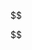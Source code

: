 :::{.hidden}
$$
\newcommand{\N}{\mathbb{N}}
\newcommand{\Z}{\mathbb{Z}}
\newcommand{\R}{\mathbb{R}}

<!-- Math: categories -->
\newcommand{\then}{\operatorname{⨟}}
\newcommand{\cat}[1]{\mathsf{#1}}
\newcommand{\CAT}[1]{\mathsf{#1}}
\newcommand{\Theory}[1]{\mathsf{Th}(#1)}
\newcommand{\op}{\operatorname{op}}
\newcommand{\Kl}{\operatorname{Kl}}
\newcommand{\Set}{\CAT{Set}}
\newcommand{\Rel}{\CAT{Rel}}
\newcommand{\FinSet}{\CAT{FinSet}}
\newcommand{\FinRel}{\CAT{FinRel}}
\newcommand{\Hom}{\operatorname{Hom}}
\newcommand{\dom}{\operatorname{dom}}
\newcommand{\codom}{\operatorname{codom}}
\newcommand{\id}{\operatorname{id}}
\newcommand{\Csp}{\operatorname{Csp}}

<!-- Math: graphs -->
\newcommand{\src}{\operatorname{src}}
\newcommand{\tgt}{\operatorname{tgt}}
\newcommand{\inv}{\operatorname{inv}}
\newcommand{\refl}{\operatorname{refl}}

\newcommand{\Graph}{\CAT{Graph}}
\newcommand{\SGraph}{\CAT{SGraph}}
\newcommand{\HGraph}{\CAT{HGraph}}
\newcommand{\RotSys}{\CAT{RotSys}}

\newcommand{\vert}{\operatorname{vert}}


\newcommand{\Attr}{\operatorname{Attr}}
\newcommand{\Arr}{\operatorname{Arr}}
\newcommand{\by}{\times}
\newcommand{\edec}{\operatorname{edec}}
\newcommand{\vdec}{\operatorname{vdec}}
\newcommand{\D}{\mathbb{D}}
\newcommand{\Prof}{\mathrm{\mathbb{P}rof}}
\newcommand{\pto}{⇸}


\newcommand{\PortGraph}{\cat{PortGraph}}
\newcommand{\CPG}{\cat{CPG}}
\newcommand{\Gr}{\cat{Gr}}
\newcommand{\SIPortGraph}{\cat{SIPortGraph}}
\newcommand{\OpenCPG}{\cat{OpenCPG}}
\newcommand{\DWD}{\cat{DWD}}
\newcommand{\UWD}{\cat{UWD}}
\newcommand{\WD}{\cat{WD}}
\newcommand{\UPortGraph}{\cat{UPortGraph}}
\newcommand{\Pin}{P_{\textrm{in}}}
\newcommand{\Pout}{P_{\textrm{out}}}
\newcommand{\Box}{\textrm{Box}}
\newcommand{\inbox}{\operatorname{box_{in}}}
\newcommand{\outbox}{\operatorname{box_{out}}}
\newcommand{\wire}{\operatorname{wire}}

\newcommand{\Sub}{\operatorname{Sub}}
\newcommand{\non}{\mathord{\sim}}

\newcommand{\catSet}[1]{\cat{#1}\text{-}\Set}

\newcommand{\C}{\cat{C}}

$$
:::

